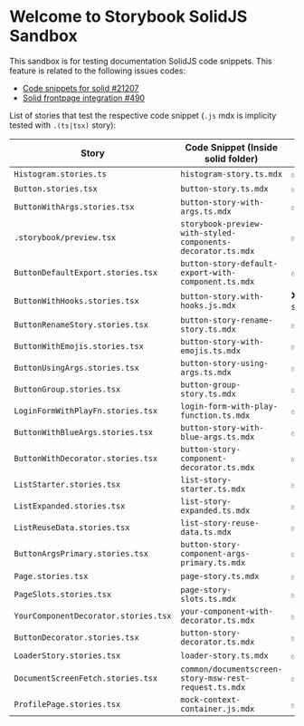 
<Meta title="Introduction" />

# Welcome to Storybook SolidJS Sandbox

This sandbox is for testing documentation SolidJS code snippets. This feature is related to the following issues codes:

- [Code snippets for solid #21207](https://github.com/storybookjs/storybook/pull/21207)
- [Solid frontpage integration #490](https://github.com/storybookjs/frontpage/pull/490)

List of stories that test the respective code snippet
(<code>.js</code> mdx is implicity tested with <code>.(ts|tsx)</code> story):

<table>
  <thead>
    <tr>
      <th>Story</th>
      <th>Code Snippet (Inside solid folder)</th>
      <th>Status</th>
    </tr>
  </thead>
  <tbody>
    <tr>
      <td>
        <code>Histogram.stories.ts</code>
      </td>
      <td>
        <code>histogram-story.ts.mdx</code>
      </td>
      <td>✅</td>
    </tr>
    <tr>
      <td>
        <code>Button.stories.tsx</code>
      </td>
      <td>
        <code>button-story.ts.mdx</code>
      </td>
      <td>✅</td>
    </tr>
    <tr>
      <td>
        <code>ButtonWithArgs.stories.tsx</code>
      </td>
      <td>
        <code>button-story-with-args.ts.mdx</code>
      </td>
      <td>✅</td>
    </tr>
    <tr>
      <td>
        <code>.storybook/preview.tsx</code>
      </td>
      <td>
        <code>storybook-preview-with-styled-components-decorator.ts.mdx</code>
      </td>
      <td>✅</td>
    </tr>
    <tr>
      <td>
        <code>ButtonDefaultExport.stories.tsx</code>
      </td>
      <td>
        <code>button-story-default-export-with-component.ts.mdx</code>
      </td>
      <td>✅</td>
    </tr>
    <tr>
      <td>
        <code>ButtonWithHooks.stories.tsx</code>
      </td>
      <td>
        <code>button-story.with-hooks.js.mdx</code>
      </td>
      <td>❌ - Not supported</td>
    </tr>
    <tr>
      <td>
        <code>ButtonRenameStory.stories.tsx</code>
      </td>
      <td>
        <code>button-story-rename-story.ts.mdx</code>
      </td>
      <td>✅</td>
    </tr>
    <tr>
      <td>
        <code>ButtonWithEmojis.stories.tsx</code>
      </td>
      <td>
        <code>button-story-with-emojis.ts.mdx</code>
      </td>
      <td>✅</td>
    </tr>
    <tr>
      <td>
        <code>ButtonUsingArgs.stories.tsx</code>
      </td>
      <td>
        <code>button-story-using-args.ts.mdx</code>
      </td>
      <td>✅</td>
    </tr>
    <tr>
      <td>
        <code>ButtonGroup.stories.tsx</code>
      </td>
      <td>
        <code>button-group-story.ts.mdx</code>
      </td>
      <td>✅</td>
    </tr>
    <tr>
      <td>
        <code>LoginFormWithPlayFn.stories.tsx</code>
      </td>
      <td>
        <code>login-form-with-play-function.ts.mdx</code>
      </td>
      <td>✅</td>
    </tr>
    <tr>
      <td>
        <code>ButtonWithBlueArgs.stories.tsx</code>
      </td>
      <td>
        <code>button-story-with-blue-args.ts.mdx</code>
      </td>
      <td>✅</td>
    </tr>
    <tr>
      <td>
        <code>ButtonWithDecorator.stories.tsx</code>
      </td>
      <td>
        <code>button-story-component-decorator.ts.mdx</code>
      </td>
      <td>✅</td>
    </tr>
    <tr>
      <td>
        <code>ListStarter.stories.tsx</code>
      </td>
      <td>
        <code>list-story-starter.ts.mdx</code>
      </td>
      <td>✅</td>
    </tr>
    <tr>
      <td>
        <code>ListExpanded.stories.tsx</code>
      </td>
      <td>
        <code>list-story-expanded.ts.mdx</code>
      </td>
      <td>✅</td>
    </tr>
    <tr>
      <td>
        <code>ListReuseData.stories.tsx</code>
      </td>
      <td>
        <code>list-story-reuse-data.ts.mdx</code>
      </td>
      <td>✅</td>
    </tr>
    <tr>
      <td>
        <code>ButtonArgsPrimary.stories.tsx</code>
      </td>
      <td>
        <code>button-story-component-args-primary.ts.mdx</code>
      </td>
      <td>✅</td>
    </tr>
    <tr>
      <td>
        <code>Page.stories.tsx</code>
      </td>
      <td>
        <code>page-story.ts.mdx</code>
      </td>
      <td>✅</td>
    </tr>
    <tr>
      <td>
        <code>PageSlots.stories.tsx</code>
      </td>
      <td>
        <code>page-story-slots.ts.mdx</code>
      </td>
      <td>✅</td>
    </tr>
    <tr>
      <td>
        <code>YourComponentDecorator.stories.tsx</code>
      </td>
      <td>
        <code>your-component-with-decorator.ts.mdx</code>
      </td>
      <td>✅</td>
    </tr>
    <tr>
      <td>
        <code>ButtonDecorator.stories.tsx</code>
      </td>
      <td>
        <code>button-story-decorator.ts.mdx</code>
      </td>
      <td>✅</td>
    </tr>
    <tr>
      <td>
        <code>LoaderStory.stories.tsx</code>
      </td>
      <td>
        <code>loader-story.ts.mdx</code>
      </td>
      <td>✅</td>
    </tr>
    <tr>
      <td>
        <code>DocumentScreenFetch.stories.tsx</code>
      </td>
      <td>
        <code>common/documentscreen-story-msw-rest-request.ts.mdx</code>
      </td>
      <td>✅</td>
    </tr>
    <tr>
      <td>
        <code>ProfilePage.stories.tsx</code>
      </td>
      <td>
        <code>mock-context-container.js.mdx</code>
      </td>
      <td>✅</td>
    </tr>
  </tbody>
</table>
